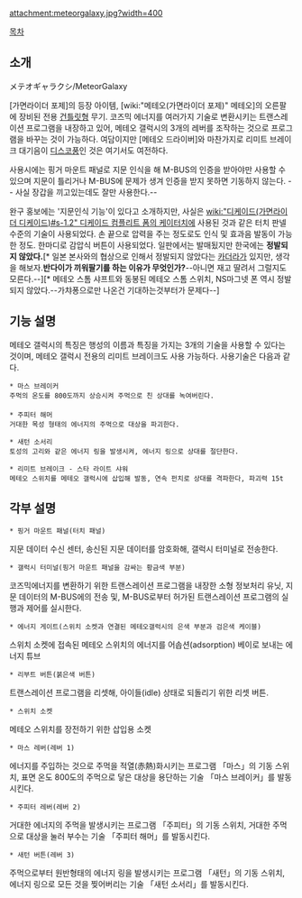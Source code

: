 attachment:meteorgalaxy.jpg?width=400

[[목차]]
== 소개 ==
メテオギャラクシ/MeteorGalaxy

[가면라이더 포제]의 등장 아이템, [wiki:"메테오(가면라이더 포제)" 메테오]의 오른팔에 장비된 전용 [[건틀릿]]형 무기. 코즈믹 에너지를 여러가지 기술로 변환시키는 트랜스레이션 프로그램을 내장하고 있어, 메테오 갤럭시의 3개의 레버를 조작하는 것으로 프로그램을 바꾸는 것이 가능하다. 여담이지만 [메테오 드라이버]와 마찬가지로 리미트 브레이크 대기음이 [http://youtu.be/pZHFgbNbrpE 디스코풍]인 것은 여기서도 여전하다.

사용시에는 핑거 마운트 패널로 지문 인식을 해 M-BUS의 인증을 받아야만 사용할 수 있으며 지문이 틀리거나 M-BUS에 문제가 생겨 인증을 받지 못하면 기동하지 않는다. -- 사실 장갑을 끼고있는데도 잘만 사용한다.--

완구 홍보에는 '지문인식 기능'이 있다고 소개하지만, 사실은 [[wiki:"디케이드(가면라이더 디케이드)#s-1.2" 디케이드 컴플리트 폼의 케이터치]]에 사용된 것과 같은 터치 판넬 수준의 기술이 사용되었다. 손 끝으로 압력을 주는 정도로도 인식 및 효과음 발동이 가능한 정도. 한마디로 감압식 버튼이 사용되었다.
일판에서는 발매됬지만 한국에는 '''정발되지 않았다.'''[* 일본 본사와의 협상으로 인해서 정발되지 않았다는 [[카더라]]가 있지만, 생각을 해보자.'''반다이가 끼워팔기를 하는 이유가 무엇인가?'''--아니면 재고 딸려서 그럴지도 모른다.--][* 메테오 스톰 샤프트와 동봉된 메테오 스톰 스위치, NS마그넷 폰 역시 정발되지 않았다.--가챠퐁으로만 나온건 기대하는것부터가 문제다--]

== 기능 설명 ==
메테오 갤럭시의 특징은 행성의 이름과 특징을 가지는 3개의 기술을 사용할 수 있다는 것이며, 메테오 갤럭시 전용의 리미트 브레이크도 사용 가능하다. 사용기술은 다음과 같다.

 * 마스 브레이커
 주먹의 온도를 800도까지 상승시켜 주먹으로 친 상대를 녹여버린다.
 
 * 주피터 해머
 거대한 목성 형태의 에너지의 주먹으로 대상을 파괴한다.

 * 새턴 소서리
 토성의 고리와 같은 에너지 링을 발생시켜, 에너지 링으로 상대를 절단한다.
  
 * 리미트 브레이크 - 스타 라이트 샤워
 메테오 스위치를 메테오 갤럭시에 삽입해 발동, 연속 펀치로 상대를 격파한다, 파괴력 15t

== 각부 설명 ==
 * 핑거 마운트 패널(터치 패널)
지문 데이터 수신 센터, 송신된 지문 데이터를 암호화해, 갤럭시 터미널로 전송한다.

 * 갤럭시 터미널(핑거 마운트 패널을 감싸는 황금색 부분)
코즈믹에너지를 변환하기 위한 트랜스레이션 프로그램을 내장한 소형 정보처리 유닛, 지문 데이터의 M-BUS에의 전송 및, M-BUS로부터 허가된 트랜스레이션 프로그램의 실행과 제어를 실시한다.

 * 에너지 게이트(스위치 소켓과 연결된 메테오갤럭시의 은색 부분과 검은색 케이블)
스위치 소켓에 접속된 메테오 스위치의 에너지를 어솝션(adsorption) 베이로 보내는 에너지 튜브

 * 리부트 버튼(붉은색 버튼)
트랜스레이션 프로그램을 리셋해, 아이들(idle) 상태로 되돌리기 위한 리셋 버튼.

 * 스위치 소켓
메테오 스위치를 장전하기 위한 삽입용 소켓

 * 마스 레버(레버 1)
에너지를 주입하는 것으로 주먹을 적열(赤熱)화시키는 프로그램 「마스」의 기동 스위치, 표면 온도 800도의 주먹으로 닿은 대상을 용단하는 기술 「마스 브레이커」를 발동시킨다. 

 * 주피터 레버(레버 2)
거대한 에너지의 주먹을 발생시키는 프로그램 「주피터」의 기동 스위치, 거대한 주먹으로 대상을 눌러 부수는 기술 「주피터 해머」를 발동시킨다.

 * 새턴 버튼(레버 3)
주먹으로부터 원반형태의 에너지 링을 발생시키는 프로그램 「새턴」의 기동 스위치, 에너지 링으로 모든 것을 찢어버리는 기술 「새턴 소서리」를 발동시킨다.
